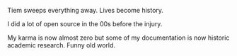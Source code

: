 Tiem sweeps everything away. Lives become history.

I did a lot of open source in the 00s before the injury.


My karma is now almost zero but some of my documentation is now historic academic research. Funny old world.